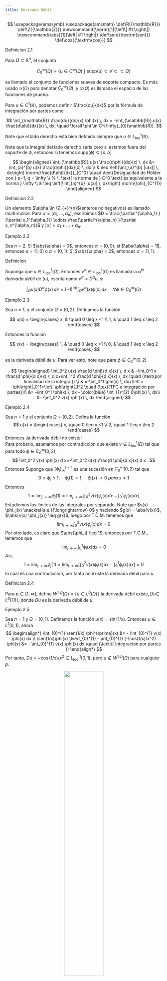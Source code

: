 ```yaml
---
title: Derivada Débil
---
```

::: {.hidden}
$$
\usepackage{amssymb}
\usepackage{amsmath}
\def\R{{\mathbb{R}}}
\def\Z{{\mathbb{Z}}}
\newcommand{\norm}[1]{\left\| #1 \right\|}
\newcommand{\abs}[1]{\left| #1 \right|}
\def\sen{{\textrm{sen}}}
\def\cos{{\textrm{cos}}}
$$
:::



:::{.definitionbox}

::::{.definitionbox-header}
:::::{.definitionbox-icon}
:::::
Definicion 2.1
::::

::::{.definitionbox-body}
Para $\Omega \subset \mathbb{R}^n$, el conjunto 

$$
C^{\infty}_{0}(\Omega) = \{ u \in C^{\infty}(\Omega) \mid \text{supp}(u) \subset V \subset\subset \Omega \}
$$

es llamado el conjunto de funciones suaves de soporte compacto. Es más usado $\mathcal{D}(\Omega)$ para denotar $C^{\infty}_{0}(\Omega)$, y $\mathcal{D}(\Omega)$ es llamada el espacio de las funciones de prueba.

Para $u \in C^1(\mathbb{R})$, podemos definir $\frac{du}{dx}$ por la fórmula de integración por partes como

$$
\int_{\mathbb{R}} \frac{du}{dx}(x) \phi(x) \, dx = -\int_{\mathbb{R}} u(x) \frac{d\phi}{dx}(x) \, dx, \quad \forall \phi \in C^{\infty}_{0}(\mathbb{R}).
$$

Note que el lado derecho está bien definido siempre que $u \in L^{1}_{\text{loc}}(\mathbb{R})$.

Note que la integral del lado derecho sería cero si estamos fuera del soporte de $\phi$, entonces si tenemos $\text{supp}(\phi)  \subseteq [a,b]$

$$
\begin{aligned}
    \int_{\mathbb{R}} u(x) \frac{d\phi}{dx}(x) \, dx &= \int_{a}^{b} u(x) \frac{d\phi}{dx}(x) \, dx \\
    & \leq \left(\int_{a}^{b} |u(x)| \, dx\right) \norm{\frac{d\phi}{dx}}_{C^0}  \quad \text{Desigualdad de Hölder con } p=1, q = \infty \\
    % \, \text{ la norma de } C^0  \text{ es equivalente a la norma } \infty \\
    & \leq \left(\int_{a}^{b} |u(x)| \, dx\right) \norm{\phi}_{C^{1}}   
\end{aligned} 
$$

::::

:::


:::{.definitionbox}

::::{.definitionbox-header}
:::::{.definitionbox-icon}
:::::
Definicion 2.2
::::

::::{.definitionbox-body}
Un elemento $\alpha \in \Z_{+}^{n}$(enteros no negativos) es llamado multi-índice. Para $\alpha = (\alpha_1, \ldots, \alpha_n)$, escribimos $D = \frac{\partial^{\alpha_1} }{\partial x_1^{\alpha_1}} \cdots \frac{\partial^{\alpha_n} }{\partial x_n^{\alpha_n}}$ y $|\alpha| = \alpha_1 + \ldots +  \alpha_n$. 

::::

:::



:::{.examplebox}

::::{.examplebox-header}
:::::{.examplebox-icon}
:::::
Ejemplo 2.2
::::

::::{.examplebox-body}
Sea $n=2$. Si $\abs{\alpha} = 0$, entonces $\alpha = (0,0)$; si $\abs{\alpha} = 1$, entonces $\alpha = (1,0)$ o $\alpha = (0,1)$. Si $\abs{\alpha} = 2$, entonces $\alpha = (1,1)$.

::::

:::


:::{.definitionbox}

::::{.definitionbox-header}
:::::{.definitionbox-icon}
:::::
Definicion
::::

::::{.definitionbox-body}
Suponga que $u \in L^{1}_{\mathrm{loc}}(\Omega)$. Entonces $v^{\alpha} \in L^{1}_{\mathrm{loc}}(\Omega)$ es llamada la *$\alpha^{th}$ derivada débil* de \(u\), escrita como $v^{\alpha} = D^{\alpha}u$, si

$$
\int_{\Omega} u(x) D^{\alpha} \phi(x) \, dx = (-1)^{|\alpha|} \int_{\Omega} v^{\alpha}(x) \phi(x) \, dx, \quad \forall \phi \in C^{\infty}_{0}(\Omega)
$$


::::

:::



:::{.examplebox}

::::{.examplebox-header}
:::::{.examplebox-icon}
:::::
Ejemplo 2.3
::::

::::{.examplebox-body}

Sea $n=1$, y el conjunto $\Omega = (0,2)$. Definamos la función 

$$
u(x) = 
\begin{cases}
    x, & \quad 0 \leq x <1 \\
    1, & \quad 1 \leq x \leq 2
\end{cases}
$$

Entonces la función

$$
v(x) = 
\begin{cases}
    1, & \quad 0 \leq x <1 \\
    0, & \quad 1 \leq x \leq 2
\end{cases}
$$

es la derivada débil de $u$. Para ver esto, note que para $\phi \in C_{0}^{\infty}(0,2)$

$$
\begin{aligned}
\int_0^2 u(x) \frac{d \phi}{d x}(x) \, d x & =\int_0^1 x \frac{d \phi}{d x}(x) \, d x+\int_1^2 \frac{d \phi}{d x}(x) \, dx \quad (\text{por linealidad de la integral}) \\
& =-\int_0^1 \phi(x) \, dx+\left.x \phi\right|_0^1+\left. \phi\right|_1^2 \quad (\text{TFC e integración por partes})\\
&= -\int_0^1 \phi(x) \, dx - \color{blue} \int_{1}^{2} 0\phi(x) \, dx\\
&=-\int_0^2 v(x) \phi(x) \, dx
\end{aligned}
$$


::::

:::



:::{.examplebox}

::::{.examplebox-header}
:::::{.examplebox-icon}
:::::
Ejemplo 2.4
::::

::::{.examplebox-body}

Sea $n=1$ y el conjunto $\Omega=(0,2)$. Defina la función 
    $$ u(x) = 
    \begin{cases}
        x, \quad 0 \leq x <1 \\
        2, \quad 1 \leq x \leq 2
    \end{cases}
    $$
    Entonces ¡la derivada débil no existe!  
    Para probarlo, asumamos por contradicción que existe $v \in L_{\mathrm{loc}}^1(\Omega)$ tal que para todo $\phi \in C_0^{\infty}(0,2)$,
    $$
    \int_0^2 v(x) \phi(x) d x=-\int_0^2 u(x) \frac{d \phi}{d x}(x) d x .
    $$
    Entonces
    \begin{align*}
    \int_0^2 v(x) \phi(x) d x & =-\int_0^1 x \frac{d \phi}{d x}(x) dx-2 \int_1^2 \frac{d \phi}{d x}(x) dx \quad (\textit{linealidad de la integral}) \\
    & =\int_0^1 \phi(x) d x-\phi(1)+2 \phi(1) \quad (\textit{ TFC e integración por partes}) \\
    & =\int_0^1 \phi(x) d x+\phi(1) .
    \end{align*}
    Suponga que $\{\phi_j\}^{j =1}_{\infty}$ es una sucesión en $C_0^{\infty}(0,2)$ tal que
    $$
    0 \leq \phi_j \leq 1, \quad \phi_j(1)=1, \quad \phi_j(x) \rightarrow 0 \textit{ para } x \neq 1
    $$
    Entonces
    $$
    1 = \lim_{j \to \infty} \phi_j(1) =  \lim_{j \to \infty} \left[ \int_0^2 v(x) \phi_j(x) d x-\int_0^1 \phi_j(x) dx \right]
    $$
    Estudiemos los límites de las integrales por separado. Note que $v(x) \phi_j(x) \stackrel{a.e.}{\longrightarrow} 0$ y  haciendo $g(x) = \abs{v(x)}$, $\abs{v(x) \phi_j(x)} \leq g(x)$, luego por T.C.M. tenemos que 
    $$
    \lim_{j \to \infty} \int_0^2 v(x) \phi_j(x) dx = 0
    $$
    Por otro lado, es claro que $\abs{\phi_j} \leq 1$, entonces por T.C.M., tenemos que 
    $$
    \lim_{j \to \infty} \int_0^1 \phi_j(x) dx = 0
    $$
    Así, 
    $$
    1 = \lim_{j \to \infty} \phi_j(1) =  \lim_{j \to \infty} \left[ \int_0^2 v(x) \phi_j(x) d x-\int_0^1 \phi_j(x) dx \right] =0
    $$
    lo cual es una contradicción, por tanto no existe la derivada débil para $u$.

::::

:::


:::{.definitionbox}

::::{.definitionbox-header}
:::::{.definitionbox-icon}
:::::
Definicion 2.4
::::

::::{.definitionbox-body}

Para $p \in[1, \infty]$, define $W^{1, p}(\Omega)=\left\{u \in L^p(\Omega) \mid\right.$ la derivada débil existe,$\, Du \in$ $\left.L^p(\Omega)\right\}$, donde $Du$ es la derivada débil de $u$.

::::

:::


:::{.examplebox}

::::{.examplebox-header}
:::::{.examplebox-icon}
:::::
Ejemplo 2.5
::::

::::{.examplebox-body}

Sea $n=1$ y $\Omega=(0,1)$. Definamos la función $u(x)=\sin (1 / x)$. Entonces $u \in L^1(0,1)$, ahora
$$
    \begin{align*}
        \int_{0}^{1} \sen(1/x) \phi^{\prime}(x) &= - \int_{0}^{1} v(x) \phi(x) dx \\
        \sen(1/x)\phi(x) \lvert_{0}^{1} - \int_{0}^{1} (-\cos(1/x)/x^2) \phi(x)  &= - \int_{0}^{1} v(x) \phi(x) dx \quad (\textit{ Integración por partes })
    \end{align*}
$$
    Por tanto,
    $Du=-\cos (1 / x) / x^2 \in L_{\text {loc }}^1(0,1)$, pero $u \notin W^{1, p}(\Omega)$ para cualquier $p$.

<center>
![](Figures/Figura2.png){width=50%}
</center>


<center>
![](Figures/Figura3.png){width=50%}
</center>

::::

:::

:::{.definitionbox}

::::{.definitionbox-header}
:::::{.definitionbox-icon}
:::::
Definicion 2.5
::::

::::{.definitionbox-body}

En el caso $p=2$, definimos $H^1(\Omega)=W^{1, p}(\Omega)$

::::

:::


:::{.examplebox}

::::{.examplebox-header}
:::::{.examplebox-icon}
:::::
Ejemplo 2.5
::::

::::{.examplebox-body}

Sea $\Omega=B(0,1) \subset \mathbb{R}^2$ y el conjunto $u(x)=|x|^{-\alpha}$. Queremos determinar los valores de $\alpha$ para los cuales $u \in H^1(\Omega)$.  
    Dado que $|x|^{-\alpha}=\left(\sum_{i=1}^2x_i x_i\right)^{-\alpha / 2}$, entonces $\partial_{x_i}|x|^{-\alpha}=-\alpha|x|^{-\alpha-2} x_i$ está bien definida fuera de $x=0$.  
    Mostramos que $u \in L_{\text {loc }}^1(\Omega)$. Para ver esto, note que $\int_{\Omega}|x|^{-\alpha} d x=\int_0^{2 \pi} \int_0^1 r^{-\alpha}rdrd \theta<\infty$ (teorema del cambio de variable) siempre que $\alpha<2$.  
    Definamos el vector $v(x)=-\alpha|x|^{-\alpha-2} x$ (de modo que cada componente viene dada por $v_i(x)= -\alpha|x|^{-\alpha-2} x_i)$ Tenemos que probrar que
    $$
    \int_{B(0,1)} u(x) D \phi(x) d x=-\int_{B(0,1)} v(x) \phi(x) d x \quad \forall \phi \in C_0^{\infty}(B(0,1)) .
    $$
    Para ver esto, sea $\Omega_\delta=B(0,1)-B(0, \delta)$, además $n$ denota la normal unitaria a $\partial \Omega_\delta$ (apuntando hacia el origen). La integración por partes da como resultado
    $$
    \int_{\Omega_\delta}|x|^{-\alpha} D \phi(x) d x=\int_0^{2 \pi} \delta^{-\alpha} \phi(x) n(x) \delta d \theta+\alpha \int_{\Omega_\delta}|x|^{-\alpha-2} x \phi(x) d x .
    $$
    Desde que $\lim _{\delta \rightarrow 0} \delta^{1-\alpha} \int_0^{2 \pi} \phi(x) n(x) d \theta=0$ si $\alpha<1$, vemos que
    $$
    \lim _{\delta \rightarrow 0} \int_{\Omega_\delta}|x|^{-\alpha} D \phi(x) d x=\lim _{\delta \rightarrow 0} \alpha \int_{\Omega_\delta}|x|^{-\alpha-2} x \phi(x) d x
    $$
    Dado que  $\int_0^{2 \pi} \int_0^1 r^{-\alpha-1} r d r d \theta<\infty$ si $\alpha<1$, por el T.C.D tenemos que $v$ es la derivada débil de $u$.  
    

::::

:::

::: {.callout-tip}
## Observación 

Note que si la derivada débil existe, entonces es única. Para ver esto, suponga que $v^{\alpha}$ y $\tilde{v}^{\alpha} \in L^1_{\textit{loc}}(\Omega)$ tal que
    $$
    \int_{\Omega} u(x) D^{\alpha} \phi(x)dx = (-1)^{\abs{\alpha}} \int_{\Omega} v^{\alpha}(x)\phi(x)dx = (-1)^{\abs{\alpha}} \int_{\Omega} \tilde{v}^{\alpha}(x)\phi(x)dx, \quad \forall \phi \in C^{\infty}_{0}(\Omega)
    $$
    Entonces
    $\int_{\Omega}\left(v^{\alpha}-\tilde{v}^{\alpha}\right) \phi d x=0$ para todo $\phi \in C_0^{\infty}(\Omega)$, y usando el teorema de la sección de preliminares tenemos que  $v^{\alpha}=\tilde{v}^{\alpha}$ a.e.
:::